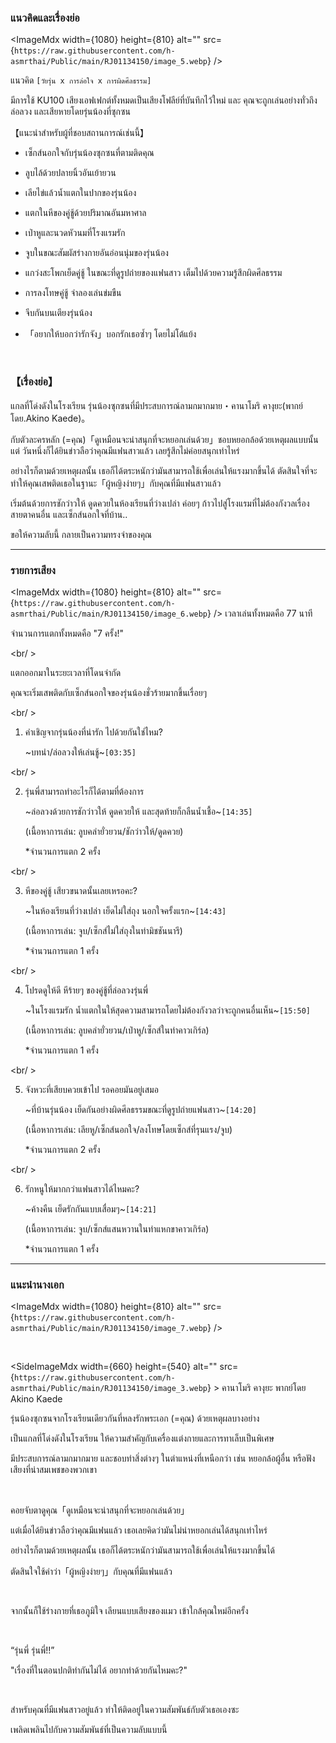 ### แนวคิดและเรื่องย่อ

<ImageMdx
    width={1080}
    height={810}
    alt=""
    src={`https://raw.githubusercontent.com/h-asmrthai/Public/main/RJ01134150/image_5.webp`}
/>

แนวคิด `[วัยรุ่น x การล่อใจ x การผิดศีลธรรม]`

มีการใช้ KU100 เสียงเอฟเฟกต์ทั้งหมดเป็นเสียงโฟลีย์ที่บันทึกไว้ใหม่ และ
คุณจะถูกเล่นอย่างทั่วถึง ล่อลวง และเสียหายโดยรุ่นน้องที่ซุกซน

【แนะนำสำหรับผู้ที่ชอบสถานการณ์เช่นนี้】

-   เซ็กส์นอกใจกับรุ่นน้องซุกซนที่ตามติดคุณ

-   ลูบไล้ด้วยปลายนิ้วอันเย้ายวน

-   เลียไข่แล้วน้ำแตกในปากของรุ่นน้อง

-   แตกในหีของคู่ชู้ด้วยปริมาณอันมหาศาล

-   เป่าหูและนวดหัวนมที่โรงแรมรัก

-   จูบในขณะสัมผัสร่างกายอันอ่อนนุ่มของรุ่นน้อง

-   แกว่งสะโพกเย็ดคู่ชู้ ในขณะที่ดูรูปถ่ายของแฟนสาว เต็มไปด้วยความรู้สึกผิดศีลธรรม

-   การลงโทษคู่ชู้ จำลองเล่นข่มขืน

-   จีบกันบนเตียงรุ่นน้อง

-   「อยากให้บอกว่ารักจัง」บอกรักเธอซ้ำๆ โดยไม่โต้แย้ง

<br />

### 【เรื่องย่อ】

แกลที่โด่งดังในโรงเรียน รุ่นน้องซุกซนที่มีประสบการณ์ลามกมากมาย・คานาโมริ คางุยะ(พากย์โดย.Akino Kaede)。

กับตัวละครหลัก (=คุณ)「ดูเหมือนจะน่าสนุกที่จะหยอกเล่นด้วย」ชอบหยอกล้อด้วยเหตุผลแบบนั้น แต่ วันหนึ่งก็ได้ยินข่าวลือว่าคุณมีแฟนสาวแล้ว เลยรู้สึกไม่ค่อยสนุกเท่าไหร่

อย่างไรก็ตามด้วยเหตุผลนั้น เธอก็ได้ตระหนักว่ามันสามารถใช้เพื่อเล่นให้แรงมากขึ้นได้ ตัดสินใจที่จะทำให้คุณเสพติดเธอในฐานะ「ผู้หญิงง่ายๆ」กับคุณที่มีแฟนสาวแล้ว

เริ่มต้นด้วยการชักว่าวให้ ดูดควยในห้องเรียนที่ว่างเปล่า ค่อยๆ ก้าวไปสู่โรงแรมที่ไม่ต้องกังวลเรื่องสายตาคนอื่น และเซ็กส์นอกใจที่บ้าน..

ขอให้ความลับนี้ กลายเป็นความทรงจำของคุณ

---

### รายการเสียง

<ImageMdx
    width={1080}
    height={810}
    alt=""
    src={`https://raw.githubusercontent.com/h-asmrthai/Public/main/RJ01134150/image_6.webp`}
/>
เวลาเล่นทั้งหมดคือ 77 นาที

จำนวนการแตกทั้งหมดคือ "7 ครั้ง!"

<br/ >

แตกออกมาในระยะเวลาที่โดนจำกัด

คุณจะเริ่มเสพติดกับเซ็กส์นอกใจของรุ่นน้องชั่วร้ายมากขึ้นเรื่อยๆ

<br/ >

1. คำเชิญจากรุ่นน้องที่น่ารัก ไปด้วยกันใช่ไหม?

    ~บทนำ/ล่อลวงให้เล่นชู้~`[03:35]`

<br/ >

2. รุ่นพี่สามารถทำอะไรก็ได้ตามที่ต้องการ

    ~ล่อลวงด้วยการชักว่าวให้ ดูดควยให้ และสุดท้ายก็กลืนน้ำเชื้อ~`[14:35]`

    (เนื้อหาการเล่น: ลูบคลำยั่วยวน/ชักว่าวให้/ดูดควย)

    \*จำนวนการแตก 2 ครั้ง

<br/ >

3. หีของคู่ชู้ เสียวขนาดนั้นเลยเหรอคะ?

    ~ในห้องเรียนที่ว่างเปล่า เย็ดไม่ใส่ถุง นอกใจครั้งแรก~`[14:43]`

    (เนื้อหาการเล่น: จูบ/เซ็กส์ไม่ใส่ถุงในท่ามิชชันนารี)

    \*จำนวนการแตก 1 ครั้ง

<br/ >

4. โปรดดูให้ดี หีร้ายๆ ของคู่ชู้ที่ล่อลวงรุ่นพี่

    ~ในโรงแรมรัก น้ำแตกในให้สุดความสามารถโดยไม่ต้องกังวลว่าจะถูกคนอื่นเห็น~`[15:50]`

    (เนื้อหาการเล่น: ลูบคลำยั่วยวน/เป่าหู/เซ็กส์ในท่าคาวเกิร์ล)

    \*จำนวนการแตก 1 ครั้ง

<br/ >

5. จังหวะที่เสียบควยเข้าไป รอคอยมันอยู่เสมอ

    ~ที่บ้านรุ่นน้อง เย็ดกันอย่างผิดศีลธรรมขณะที่ดูรูปถ่ายแฟนสาว~`[14:20]`

    (เนื้อหาการเล่น: เลียหู/เซ็กส์นอกใจ/ลงโทษโดยเซ็กส์ที่รุนแรง/จูบ)

    \*จำนวนการแตก 2 ครั้ง

<br/ >

6. รักหนูให้มากกว่าแฟนสาวได้ไหมคะ?

    ~ค้างคืน เย็ดรักกันแบบเสื่อมๆ~`[14:21]`

    (เนื้อหาการเล่น: จูบ/เซ็กส์แสนหวานในท่าแหกขาคาวเกิร์ล)

    \*จำนวนการแตก 1 ครั้ง

---

### แนะนำนางเอก

<ImageMdx
    width={1080}
    height={810}
    alt=""
    src={`https://raw.githubusercontent.com/h-asmrthai/Public/main/RJ01134150/image_7.webp`}
/>

<br />

<SideImageMdx width={660} height={540} alt="" src={`https://raw.githubusercontent.com/h-asmrthai/Public/main/RJ01134150/image_3.webp`} >
คานาโมริ คางุยะ พากย์โดย Akino Kaede

รุ่นน้องซุกซนจากโรงเรียนเดียวกันที่หลงรักพระเอก (=คุณ) ด้วยเหตุผลบางอย่าง

เป็นแกลที่โด่งดังในโรงเรียน ให้ความสำคัญกับเครื่องแต่งกายและการทาเล็บเป็นพิเศษ

มีประสบการณ์ลามกมากมาย และชอบทำสิ่งต่างๆ ในตำแหน่งที่เหนือกว่า เช่น หยอกล้อผู้อื่น หรือฟังเสียงที่น่าสมเพชของพวกเขา

<br />

คอยจับตาดูคุณ「ดูเหมือนจะน่าสนุกที่จะหยอกเล่นด้วย」

แต่เมื่อได้ยินข่าวลือว่าคุณมีแฟนแล้ว เธอเลยคิดว่ามันไม่น่าหยอกเล่นได้สนุกเท่าไหร่

อย่างไรก็ตามด้วยเหตุผลนั้น เธอก็ได้ตระหนักว่ามันสามารถใช้เพื่อเล่นให้แรงมากขึ้นได้

ตัดสินใจใช้คำว่า「ผู้หญิงง่ายๆ」กับคุณที่มีแฟนแล้ว

<br />

จากนั้นก็ใช้ร่างกายที่เธอภูมิใจ เลียนแบบเสียงของแมว เข้าใกล้คุณใหม่อีกครั้ง

<br />

“รุ่นพี่ รุ่นพี่!!”

"เรื่องที่ในตอนปกติทำกันไม่ได้ อยากทำด้วยกันไหมคะ?"

<br />

สำหรับคุณที่มีแฟนสาวอยู่แล้ว ทำให้ติดอยู่ในความสัมพันธ์กับตัวเธอเองซะ

เพลิดเพลินไปกับความสัมพันธ์ที่เป็นความลับแบบนี้

</SideImageMdx>
